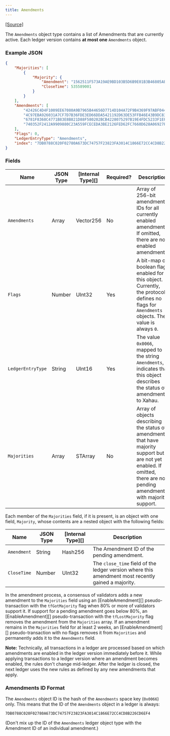 ```yaml
---
title: Amendments
---
```

[\[Source\]](https://github.com/ripple/rippled/blob/master/src/ripple/protocol/impl/LedgerFormats.cpp#L138-L144)

The `Amendments` object type contains a list of Amendments that are currently active. Each ledger version contains **at most one** `Amendments` object.

### Example JSON

```json
{
    "Majorities": [
        {
            "Majority": {
                "Amendment": "1562511F573A19AE9BD103B5D6B9E01B3B46805AEC5D3C4805C902B514399146",
                "CloseTime": 535589001
            }
        }
    ],
    "Amendments": [
        "42426C4D4F1009EE67080A9B7965B44656D7714D104A72F9B4369F97ABF044EE",
        "4C97EBA926031A7CF7D7B36FDE3ED66DDA5421192D63DE53FFB46E43B9DC8373",
        "6781F8368C4771B83E8B821D88F580202BCB4228075297B19E4FDC5233F1EFDC",
        "740352F2412A9909880C23A559FCECEDA3BE2126FED62FC7660D628A06927F11"
    ],
    "Flags": 0,
    "LedgerEntryType": "Amendments",
    "index": "7DB0788C020F02780A673DC74757F23823FA3014C1866E72CC4CD8B226CD6EF4"
}
```

### Fields

| Name              | JSON Type | \[Internal Type]\[] | Required? | Description                                                                                                                                                                 |
| ----------------- | --------- | ------------------- | --------- | --------------------------------------------------------------------------------------------------------------------------------------------------------------------------- |
| `Amendments`      | Array     | Vector256           | No        | Array of 256-bit amendment IDs for all currently enabled amendments. If omitted, there are no enabled amendments.                                                           |
| `Flags`           | Number    | UInt32              | Yes       | A bit-map of boolean flags enabled for this object. Currently, the protocol defines no flags for `Amendments` objects. The value is always `0`.                             |
| `LedgerEntryType` | String    | UInt16              | Yes       | The value `0x0066`, mapped to the string `Amendments`, indicates that this object describes the status of amendments to Xahau.                                              |
| `Majorities`      | Array     | STArray             | No        | Array of objects describing the status of amendments that have majority support but are not yet enabled. If omitted, there are no pending amendments with majority support. |

Each member of the `Majorities` field, if it is present, is an object with one field, `Majority`, whose contents are a nested object with the following fields:

| Name        | JSON Type | \[Internal Type]\[] | Description                                                                                        |
| ----------- | --------- | ------------------- | -------------------------------------------------------------------------------------------------- |
| `Amendment` | String    | Hash256             | The Amendment ID of the pending amendment.                                                         |
| `CloseTime` | Number    | UInt32              | The `close_time` field of the ledger version where this amendment most recently gained a majority. |

In the amendment process, a consensus of validators adds a new amendment to the `Majorities` field using an \[EnableAmendment]\[] pseudo-transaction with the `tfGotMajority` flag when 80% or more of validators support it. If support for a pending amendment goes below 80%, an \[EnableAmendment]\[] pseudo-transaction with the `tfLostMajority` flag removes the amendment from the `Majorities` array. If an amendment remains in the `Majorities` field for at least 2 weeks, an \[EnableAmendment]\[] pseudo-transaction with no flags removes it from `Majorities` and permanently adds it to the `Amendments` field.

**Note:** Technically, all transactions in a ledger are processed based on which amendments are enabled in the ledger version immediately before it. While applying transactions to a ledger version where an amendment becomes enabled, the rules don't change mid-ledger. After the ledger is closed, the next ledger uses the new rules as defined by any new amendments that apply.

### Amendments ID Format

The `Amendments` object ID is the hash of the `Amendments` space key (`0x0066`) only. This means that the ID of the `Amendments` object in a ledger is always:

```
7DB0788C020F02780A673DC74757F23823FA3014C1866E72CC4CD8B226CD6EF4
```

(Don't mix up the ID of the `Amendments` ledger object type with the Amendment ID of an individual amendment.)
